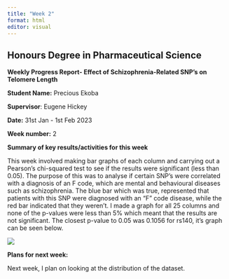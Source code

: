 ```yaml
---
title: "Week 2"
format: html
editor: visual
---
```


## Honours Degree in Pharmaceutical Science

**Weekly Progress Report- Effect of Schizophrenia-Related SNP's on Telomere Length**

**Student Name:** Precious Ekoba

**Supervisor**: Eugene Hickey

**Date:** 31st Jan - 1st Feb 2023

**Week number:** 2

**Summary of key results/activities for this week**

This week involved making bar graphs of each column and carrying out a Pearson's chi-squared test to see if the results were significant (less than 0.05). The purpose of this was to analyse if certain SNP's were correlated with a diagnosis of an F code, which are mental and behavioural diseases such as schizophrenia. The blue bar which was true, represented that patients with this SNP were diagnosed with an "F" code disease, while the red bar indicated that they weren't. I made a graph for all 25 columns and none of the p-values were less than 5% which meant that the results are not significant. The closest p-value to 0.05 was 0.1056 for rs140, it's graph can be seen below.

![](images/image-1448134106.png)

**Plans for next week:**

Next week, I plan on looking at the distribution of the dataset.
